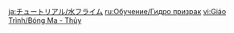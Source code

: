 {{Tutorial
|title    = Hydro Specter
|subtitle = New Entry
|type     = Enemies
|icon     = Icon Tutorial Monster.png
|about    = Hydro Specter
|image1   = Tutorial Enemies Hydro Specter.png
|text1    = High elemental concentrations have resulted in the creation of this floating creature. {{Color|help|When it takes a single grievous hit, it will build Fury}}. When a Specter hits maximum Fury, it will expand, becoming larger and stronger, and it will explode violently when defeated.
|sort     = 2014
}}
<noinclude>
<!-- interwikis -->
[[ja:チュートリアル/水フライム]]
[[ru:Обучение/Гидро призрак]]
[[vi:Giáo Trình/Bóng Ma - Thủy]]
</noinclude>